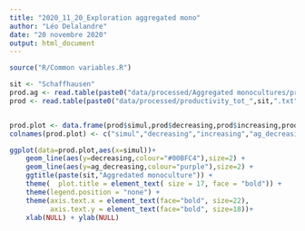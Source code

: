 ---
title: "2020_11_20_Exploration aggregated mono"
author: "Léo Delalandre"
date: "20 novembre 2020"
output: html_document
---
```{r}
source("R/Common variables.R")
```

```{r}
sit <- "Schaffhausen"
prod.ag <- read.table(paste0("data/processed/Aggregated monocultures/productivity_tot_",sit,"_art mono.txt"),header=T)
prod <- read.table(paste0("data/processed/productivity_tot_",sit,".txt"),header=T)


prod.plot <- data.frame(prod$simul,prod$decreasing,prod$increasing,prod.ag$decreasing,prod.ag$increasing)
colnames(prod.plot) <- c("simul","decreasing","increasing","ag_decreasing","ag_increasing")

ggplot(data=prod.plot,aes(x=simul))+
    geom_line(aes(y=decreasing,colour="#00BFC4"),size=2) +
    geom_line(aes(y=ag_decreasing,colour="purple"),size=2) +
    ggtitle(paste(sit,"Aggredated monoculture")) +
    theme(  plot.title = element_text( size = 17, face = "bold")) +
    theme(legend.position = "none") +
    theme(axis.text.x = element_text(face="bold", size=22),
          axis.text.y = element_text(face="bold", size=18))+
    xlab(NULL) + ylab(NULL)
```

